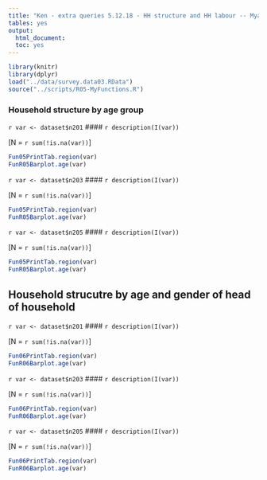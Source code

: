 ```yaml
---
title: "Ken - extra queries 5.12.18 - HH structure and HH labour -- Myanmar survey"
tables: yes
output:
  html_document:
  toc: yes
---
```


```r
library(knitr)
library(dplyr)
load("../data/survey.data03.RData")
source("../scripts/R05-MyFunctions.R")
```

### Household structure by age group


`r var <- dataset$n201`
#### `r description(I(var))`

[N = `r sum(!is.na(var))`] 

```r

Fun05PrintTab.region(var)
FunR05Barplot.age(var) 
```



`r var <- dataset$n203`
#### `r description(I(var))`

[N = `r sum(!is.na(var))`] 

```r

Fun05PrintTab.region(var)
FunR05Barplot.age(var) 
```

`r var <- dataset$n205`
#### `r description(I(var))`

[N = `r sum(!is.na(var))`] 

```r

Fun05PrintTab.region(var)
FunR05Barplot.age(var) 
```

## Household strucutre by age and gender of head of household


`r var <- dataset$n201`
#### `r description(I(var))`

[N = `r sum(!is.na(var))`] 

```r

Fun06PrintTab.region(var)
FunR06Barplot.age(var) 
```


`r var <- dataset$n203`
#### `r description(I(var))`

[N = `r sum(!is.na(var))`] 

```r

Fun06PrintTab.region(var)
FunR06Barplot.age(var) 
```



`r var <- dataset$n205`
#### `r description(I(var))`

[N = `r sum(!is.na(var))`] 

```r

Fun06PrintTab.region(var)
FunR06Barplot.age(var) 
```

